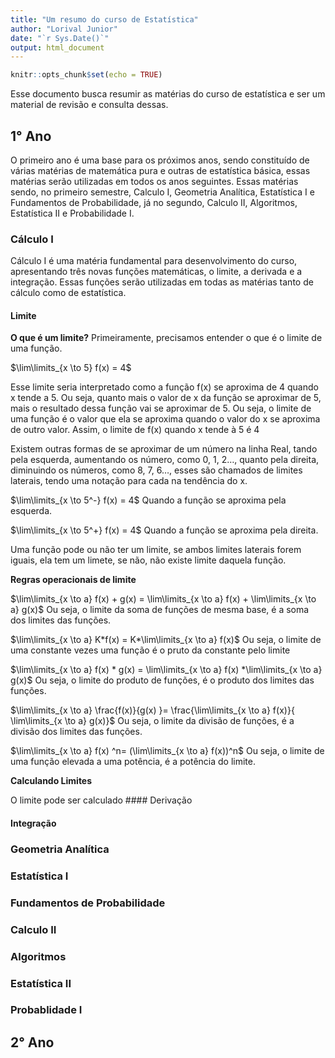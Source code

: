 ---
title: "Um resumo do curso de Estatística" 
author: "Lorival Junior"
date: "`r Sys.Date()`"
output: html_document
---

```{r setup, include=FALSE}
knitr::opts_chunk$set(echo = TRUE)
```

<style>
  body: justify
</style>

Esse documento busca resumir as matérias do curso de estatística e ser um material de revisão e consulta dessas.

## 1° Ano
<p>O primeiro ano é uma base para os próximos anos, sendo constituído de várias matérias de matemática pura e outras de estatística básica, essas matérias serão utilizadas em todos os anos seguintes. Essas matérias sendo, no primeiro semestre, Calculo I, Geometria Analítica, Estatística I e Fundamentos de Probabilidade, já no segundo, Calculo II, Algoritmos, Estatística II e Probabilidade I.</p>

### Cálculo I

<p>Cálculo I é uma matéria fundamental para desenvolvimento do curso, apresentando três novas funções matemáticas, o limite, a derivada e a integração. Essas funções serão utilizadas em todas as matérias tanto de cálculo como de estatística.</p>

#### **Limite**

**O que é um limite?**
Primeiramente, precisamos entender o que é o limite de uma função.

$\lim\limits_{x \to 5} f(x) = 4$

<p>Esse limite seria interpretado como a função f(x) se aproxima de 4 quando x tende a 5. Ou seja, quanto mais o valor de x da função se aproximar de 5, mais o resultado dessa função vai se aproximar de 5. Ou seja, o limite de uma função é o valor que ela se aproxima quando o valor do x se aproxima de outro valor. Assim, o limite de f(x) quando x tende à 5 é 4</p>

<p>Existem outras formas de se aproximar de um número na linha Real, tando pela esquerda, aumentando os número, como 0, 1, 2..., quanto pela direita, diminuindo os números, como 8, 7, 6..., esses são chamados de limites laterais, tendo uma notação para cada na tendência do x. </p> 

$\lim\limits_{x \to 5^-} f(x) = 4$
Quando a função se aproxima pela esquerda.

$\lim\limits_{x \to 5^+} f(x) = 4$
Quando a função se aproxima pela direita.

<p> Uma função pode ou não ter um limite, se ambos limites laterais forem iguais, ela tem um limete, se não, não existe limite daquela função.</p>

**Regras operacionais de limite**

$\lim\limits_{x \to a} f(x) + g(x) = \lim\limits_{x \to a} f(x) + \lim\limits_{x \to a} g(x)$
Ou seja, o limite da soma de funções de mesma base, é a soma dos limites das funções.

$\lim\limits_{x \to a} K*f(x) = K*\lim\limits_{x \to a} f(x)$
Ou seja, o limite de uma constante vezes uma função é o pruto da constante pelo limite

$\lim\limits_{x \to a} f(x) * g(x) = \lim\limits_{x \to a} f(x) *\lim\limits_{x \to a} g(x)$
Ou seja, o limite do produto de funções, é o produto dos limites das funções.

$\lim\limits_{x \to a} \frac{f(x)}{g(x) }= \frac{\lim\limits_{x \to a} f(x)}{ \lim\limits_{x \to a} g(x)}$
Ou seja, o limite da divisão de funções, é a divisão dos limites das funções.

$\lim\limits_{x \to a} f(x) ^n= (\lim\limits_{x \to a} f(x))^n$
Ou seja, o limite de uma função elevada a uma potência, é a potência do limite.

**Calculando Limites**

O limite pode ser calculado
#### Derivação

#### Integração

### Geometria Analítica

### Estatística I

### Fundamentos de Probabilidade

### Calculo II

### Algoritmos

### Estatística II

### Probablidade I

## 2° Ano